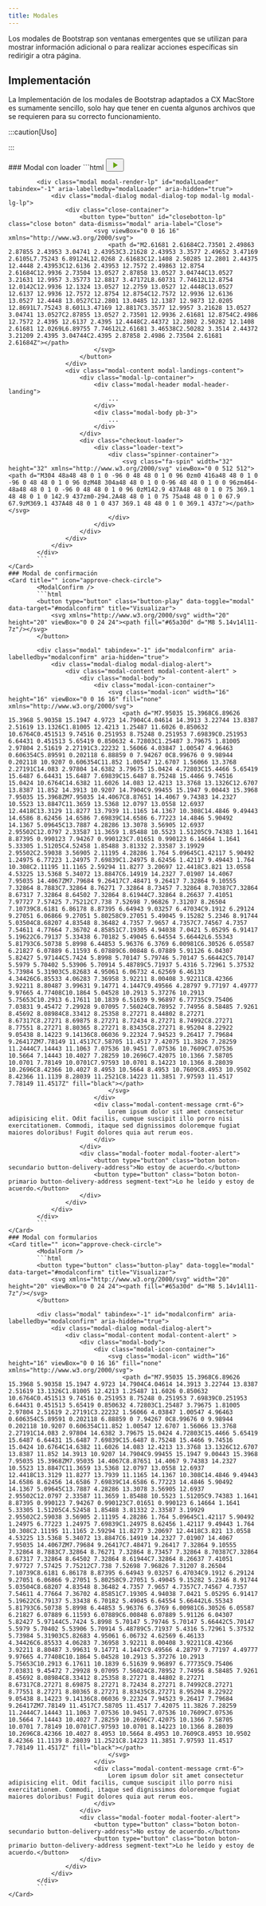 ```yaml
---
title: Modales
---
```





<BootstrapJQuery />

Los modales de Bootstrap son ventanas emergentes que se utilizan para mostrar información adicional o para realizar acciones específicas sin redirigir a otra página.

## Implementación

La Implementación de los modales de Bootstrap adaptados a CX MacStore es sumamente sencillo, solo hay que tener en cuenta
algunos archivos que se requieren para su correcto funcionamiento.

:::caution[Uso]

:::

<div class="card-exe-code modals">
    ### Modal con loader
    <Card title="Si el contenido que se va a rendizar se tarda es importante usar este tipo de modal, cuando la respuesta sea correcta solo se debe ocultar el loader." icon="approve-check-circle">
            <ModalLoader />
            ```html
            <button type="button" class="button-play" data-toggle="modal" data-target="#modalLoader" title="Visualizar">
                <svg xmlns="http://www.w3.org/2000/svg" width="20" height="20" viewBox="0 0 24 24"><path fill="#65a30d" d="M8 5.14v14l11-7z"/></svg>
            </button>

            <div class="modal modal-render-lp" id="modalLoader" tabindex="-1" aria-labelledby="modalLoader" aria-hidden="true">
                <div class="modal-dialog modal-dialog-top modal-lg modal-lg-lp">
                    <div class="close-container">
                        <button type="button" id="closebotton-lp" class="close boton" data-dismiss="modal" aria-label="Close">
                            <svg viewBox="0 0 16 16" xmlns="http://www.w3.org/2000/svg">
                                <path d="M2.61681 2.61684C2.73501 2.49863 2.87855 2.43953 3.04741 2.43953C3.21628 2.43953 3.3577 2.49652 3.47169 2.6105L7.75243 6.89124L12.0268 2.61683C12.1408 2.50285 12.2801 2.44375 12.4448 2.43953C12.6136 2.43953 12.7572 2.49863 12.8754 2.61684C12.9936 2.73504 13.0527 2.87858 13.0527 3.04744C13.0527 3.21631 12.9957 3.35773 12.8817 3.47172L8.60731 7.74612L12.8754 12.0142C12.9936 12.1324 13.0527 12.2759 13.0527 12.4448C13.0527 12.6137 12.9936 12.7572 12.8754 12.8754C12.7572 12.9936 12.6136 13.0527 12.4448 13.0527C12.2801 13.0485 12.1387 12.9873 12.0205 12.8691L7.75243 8.601L3.47169 12.8817C3.3577 12.9957 3.21628 13.0527 3.04741 13.0527C2.87855 13.0527 2.73501 12.9936 2.61681 12.8754C2.4986 12.7572 2.4395 12.6137 2.4395 12.4448C2.44372 12.2802 2.50282 12.1408 2.61681 12.0269L6.89755 7.74612L2.61681 3.46538C2.50282 3.3514 2.44372 3.21209 2.4395 3.04744C2.4395 2.87858 2.4986 2.73504 2.61681 2.61684Z"></path>
                            </svg>
                        </button>
                    </div>
                    <div class="modal-content modal-landings-content">
                        <div class="modal-lp-container">
                            <div class="modal-header modal-header-landing">
                                ...
                            </div>
                            <div class="modal-body pb-3">
                                ...
                            </div>
                        </div>
                        <div class="checkout-loader">
                            <div class="loader-text">
                                <div class="spinner-container">
                                    <svg class="fa-spin" width="32" height="32" xmlns="http://www.w3.org/2000/svg" viewBox="0 0 512 512"><path d="M304 48a48 48 0 1 0 -96 0 48 48 0 1 0 96 0zm0 416a48 48 0 1 0 -96 0 48 48 0 1 0 96 0zM48 304a48 48 0 1 0 0-96 48 48 0 1 0 0 96zm464-48a48 48 0 1 0 -96 0 48 48 0 1 0 96 0zM142.9 437A48 48 0 1 0 75 369.1 48 48 0 1 0 142.9 437zm0-294.2A48 48 0 1 0 75 75a48 48 0 1 0 67.9 67.9zM369.1 437A48 48 0 1 0 437 369.1 48 48 0 1 0 369.1 437z"></path></svg>
                                </div>
                            </div>
                        </div>
                    </div>
                </div>
            </div>
            ```
    </Card>
    ### Modal de confirmación
    <Card title="" icon="approve-check-circle">
            <ModalConfirm />
            ```html
            <button type="button" class="button-play" data-toggle="modal" data-target="#modalconfirm" title="Visualizar">
                <svg xmlns="http://www.w3.org/2000/svg" width="20" height="20" viewBox="0 0 24 24"><path fill="#65a30d" d="M8 5.14v14l11-7z"/></svg>
            </button>

            <div class="modal" tabindex="-1" id="modalconfirm" aria-labelledby="modalconfirm" aria-hidden="true">
                <div class="modal-dialog modal-dialog-alert">
                    <div class="modal-content modal-content-alert" >
                        <div class="modal-body">
                            <div class="modal-icon-container">
                                <svg class="modal-icon" width="16" height="16" viewBox="0 0 16 16" fill="none" xmlns="http://www.w3.org/2000/svg">
                                    <path d="M7.95035 15.3968C6.89626 15.3968 5.90358 15.1947 4.9723 14.7904C4.04614 14.3913 3.22744 13.8387 2.51619 13.1326C1.81005 12.4213 1.25487 11.6026 0.850632 10.6764C0.451513 9.74516 0.251953 8.75248 0.251953 7.69839C0.251953 6.64431 0.451513 5.65419 0.850632 4.72803C1.25487 3.79675 1.81005 2.97804 2.51619 2.27191C3.22232 1.56066 4.03847 1.00547 4.96463 0.606354C5.89591 0.202118 6.88859 0 7.94267 0C8.99676 0 9.98944 0.202118 10.9207 0.606354C11.852 1.00547 12.6707 1.56066 13.3768 2.27191C14.083 2.97804 14.6382 3.79675 15.0424 4.72803C15.4466 5.65419 15.6487 6.64431 15.6487 7.69839C15.6487 8.75248 15.4466 9.74516 15.0424 10.6764C14.6382 11.6026 14.083 12.4213 13.3768 13.1326C12.6707 13.8387 11.852 14.3913 10.9207 14.7904C9.99455 15.1947 9.00443 15.3968 7.95035 15.3968ZM7.95035 14.4067C8.87651 14.4067 9.74383 14.2327 10.5523 13.8847C11.3659 13.5368 12.0797 13.0558 12.6937 12.4418C13.3129 11.8277 13.7939 11.1165 14.1367 10.308C14.4846 9.49443 14.6586 8.62456 14.6586 7.69839C14.6586 6.77223 14.4846 5.90492 14.1367 5.09645C13.7887 4.28286 13.3078 3.56905 12.6937 2.95502C12.0797 2.33587 11.3659 1.85488 10.5523 1.51205C9.74383 1.1641 8.87395 0.990123 7.94267 0.990123C7.01651 0.990123 6.14664 1.1641 5.33305 1.51205C4.52458 1.85488 3.81332 2.33587 3.19929 2.95502C2.59038 3.56905 2.11195 4.28286 1.764 5.09645C1.42117 5.90492 1.24975 6.77223 1.24975 7.69839C1.24975 8.62456 1.42117 9.49443 1.764 10.308C2.11195 11.1165 2.59294 11.8277 3.20697 12.4418C3.821 13.0558 4.53225 13.5368 5.34072 13.8847C6.14919 14.2327 7.01907 14.4067 7.95035 14.4067ZM7.79684 9.26417C7.48471 9.26417 7.32864 9.10555 7.32864 8.7883C7.32864 8.76271 7.32864 8.73457 7.32864 8.70387C7.32864 8.67317 7.32864 8.64502 7.32864 8.61944C7.32864 8.26637 7.41051 7.97727 7.57425 7.75212C7.738 7.52698 7.96826 7.31207 8.26504 7.10739C8.6181 6.86178 8.87395 6.64943 9.03257 6.47034C9.1912 6.29124 9.27051 6.06866 9.27051 5.80258C9.27051 5.49045 9.15282 5.2346 8.91744 5.03504C8.68207 4.83548 8.36482 4.7357 7.9657 4.7357C7.74567 4.7357 7.54611 4.77664 7.36702 4.85851C7.19305 4.94038 7.0421 5.05295 6.91417 5.19622C6.79137 5.33438 6.70182 5.49045 6.64554 5.66442L6.55343 5.81793C6.50738 5.8998 6.44853 5.96376 6.3769 6.00981C6.30526 6.05587 6.21827 6.07889 6.11593 6.07889C6.00848 6.07889 5.91126 6.04307 5.82427 5.97144C5.7424 5.8998 5.70147 5.79746 5.70147 5.66442C5.70147 5.5979 5.70402 5.53906 5.70914 5.48789C5.71937 5.4316 5.72961 5.37532 5.73984 5.31903C5.82683 4.95061 6.06732 4.62569 6.46133 4.34426C6.85533 4.06283 7.36958 3.92211 8.00408 3.92211C8.42366 3.92211 8.80487 3.99631 9.14771 4.1447C9.49566 4.28797 9.77197 4.49777 9.97665 4.77408C10.1864 5.04528 10.2913 5.37276 10.2913 5.75653C10.2913 6.17611 10.1839 6.51639 9.96897 6.77735C9.75406 7.03831 9.45472 7.29928 9.07095 7.56024C8.78952 7.74956 8.58485 7.9261 8.45692 8.08984C8.33412 8.25358 8.27271 8.44802 8.27271 8.67317C8.27271 8.69875 8.27271 8.72434 8.27271 8.74992C8.27271 8.77551 8.27271 8.80365 8.27271 8.83435C8.27271 8.95204 8.22922 9.05438 8.14223 9.14136C8.06036 9.22324 7.94523 9.26417 7.79684 9.26417ZM7.78149 11.4517C7.58705 11.4517 7.42075 11.3826 7.28259 11.2444C7.14443 11.1063 7.07536 10.9451 7.07536 10.7609C7.07536 10.5664 7.14443 10.4027 7.28259 10.2696C7.42075 10.1366 7.58705 10.0701 7.78149 10.0701C7.97593 10.0701 8.14223 10.1366 8.28039 10.2696C8.42366 10.4027 8.4953 10.5664 8.4953 10.7609C8.4953 10.9502 8.42366 11.1139 8.28039 11.2521C8.14223 11.3851 7.97593 11.4517 7.78149 11.4517Z" fill="black"></path>
                                </svg>
                            </div>
                            <div class="modal-content-message crmt-6">
                                Lorem ipsum dolor sit amet consectetur adipisicing elit. Odit facilis, cumque suscipit illo porro nisi exercitationem. Commodi, itaque sed dignissimos doloremque fugiat maiores doloribus! Fugit dolores quia aut rerum eos.
                            </div>
                        </div>
                        <div class="modal-footer modal-footer-alert">
                            <button type="button" class="boton boton-secundario button-delivery-address">No estoy de acuerdo.</button>
                            <button type="button" class="boton boton-primario button-delivery-address segment-text">Lo he leído y estoy de acuerdo.</button>
                        </div>
                    </div>
                </div>
            </div>
            ```
    </Card>
    ### Modal con formularios
    <Card title="" icon="approve-check-circle">
            <ModalForm />
            ```html
            <button type="button" class="button-play" data-toggle="modal" data-target="#modalconfirm" title="Visualizar">
                <svg xmlns="http://www.w3.org/2000/svg" width="20" height="20" viewBox="0 0 24 24"><path fill="#65a30d" d="M8 5.14v14l11-7z"/></svg>
            </button>

            <div class="modal" tabindex="-1" id="modalconfirm" aria-labelledby="modalconfirm" aria-hidden="true">
                <div class="modal-dialog modal-dialog-alert">
                    <div class="modal-content modal-content-alert" >
                        <div class="modal-body">
                            <div class="modal-icon-container">
                                <svg class="modal-icon" width="16" height="16" viewBox="0 0 16 16" fill="none" xmlns="http://www.w3.org/2000/svg">
                                    <path d="M7.95035 15.3968C6.89626 15.3968 5.90358 15.1947 4.9723 14.7904C4.04614 14.3913 3.22744 13.8387 2.51619 13.1326C1.81005 12.4213 1.25487 11.6026 0.850632 10.6764C0.451513 9.74516 0.251953 8.75248 0.251953 7.69839C0.251953 6.64431 0.451513 5.65419 0.850632 4.72803C1.25487 3.79675 1.81005 2.97804 2.51619 2.27191C3.22232 1.56066 4.03847 1.00547 4.96463 0.606354C5.89591 0.202118 6.88859 0 7.94267 0C8.99676 0 9.98944 0.202118 10.9207 0.606354C11.852 1.00547 12.6707 1.56066 13.3768 2.27191C14.083 2.97804 14.6382 3.79675 15.0424 4.72803C15.4466 5.65419 15.6487 6.64431 15.6487 7.69839C15.6487 8.75248 15.4466 9.74516 15.0424 10.6764C14.6382 11.6026 14.083 12.4213 13.3768 13.1326C12.6707 13.8387 11.852 14.3913 10.9207 14.7904C9.99455 15.1947 9.00443 15.3968 7.95035 15.3968ZM7.95035 14.4067C8.87651 14.4067 9.74383 14.2327 10.5523 13.8847C11.3659 13.5368 12.0797 13.0558 12.6937 12.4418C13.3129 11.8277 13.7939 11.1165 14.1367 10.308C14.4846 9.49443 14.6586 8.62456 14.6586 7.69839C14.6586 6.77223 14.4846 5.90492 14.1367 5.09645C13.7887 4.28286 13.3078 3.56905 12.6937 2.95502C12.0797 2.33587 11.3659 1.85488 10.5523 1.51205C9.74383 1.1641 8.87395 0.990123 7.94267 0.990123C7.01651 0.990123 6.14664 1.1641 5.33305 1.51205C4.52458 1.85488 3.81332 2.33587 3.19929 2.95502C2.59038 3.56905 2.11195 4.28286 1.764 5.09645C1.42117 5.90492 1.24975 6.77223 1.24975 7.69839C1.24975 8.62456 1.42117 9.49443 1.764 10.308C2.11195 11.1165 2.59294 11.8277 3.20697 12.4418C3.821 13.0558 4.53225 13.5368 5.34072 13.8847C6.14919 14.2327 7.01907 14.4067 7.95035 14.4067ZM7.79684 9.26417C7.48471 9.26417 7.32864 9.10555 7.32864 8.7883C7.32864 8.76271 7.32864 8.73457 7.32864 8.70387C7.32864 8.67317 7.32864 8.64502 7.32864 8.61944C7.32864 8.26637 7.41051 7.97727 7.57425 7.75212C7.738 7.52698 7.96826 7.31207 8.26504 7.10739C8.6181 6.86178 8.87395 6.64943 9.03257 6.47034C9.1912 6.29124 9.27051 6.06866 9.27051 5.80258C9.27051 5.49045 9.15282 5.2346 8.91744 5.03504C8.68207 4.83548 8.36482 4.7357 7.9657 4.7357C7.74567 4.7357 7.54611 4.77664 7.36702 4.85851C7.19305 4.94038 7.0421 5.05295 6.91417 5.19622C6.79137 5.33438 6.70182 5.49045 6.64554 5.66442L6.55343 5.81793C6.50738 5.8998 6.44853 5.96376 6.3769 6.00981C6.30526 6.05587 6.21827 6.07889 6.11593 6.07889C6.00848 6.07889 5.91126 6.04307 5.82427 5.97144C5.7424 5.8998 5.70147 5.79746 5.70147 5.66442C5.70147 5.5979 5.70402 5.53906 5.70914 5.48789C5.71937 5.4316 5.72961 5.37532 5.73984 5.31903C5.82683 4.95061 6.06732 4.62569 6.46133 4.34426C6.85533 4.06283 7.36958 3.92211 8.00408 3.92211C8.42366 3.92211 8.80487 3.99631 9.14771 4.1447C9.49566 4.28797 9.77197 4.49777 9.97665 4.77408C10.1864 5.04528 10.2913 5.37276 10.2913 5.75653C10.2913 6.17611 10.1839 6.51639 9.96897 6.77735C9.75406 7.03831 9.45472 7.29928 9.07095 7.56024C8.78952 7.74956 8.58485 7.9261 8.45692 8.08984C8.33412 8.25358 8.27271 8.44802 8.27271 8.67317C8.27271 8.69875 8.27271 8.72434 8.27271 8.74992C8.27271 8.77551 8.27271 8.80365 8.27271 8.83435C8.27271 8.95204 8.22922 9.05438 8.14223 9.14136C8.06036 9.22324 7.94523 9.26417 7.79684 9.26417ZM7.78149 11.4517C7.58705 11.4517 7.42075 11.3826 7.28259 11.2444C7.14443 11.1063 7.07536 10.9451 7.07536 10.7609C7.07536 10.5664 7.14443 10.4027 7.28259 10.2696C7.42075 10.1366 7.58705 10.0701 7.78149 10.0701C7.97593 10.0701 8.14223 10.1366 8.28039 10.2696C8.42366 10.4027 8.4953 10.5664 8.4953 10.7609C8.4953 10.9502 8.42366 11.1139 8.28039 11.2521C8.14223 11.3851 7.97593 11.4517 7.78149 11.4517Z" fill="black"></path>
                                </svg>
                            </div>
                            <div class="modal-content-message crmt-6">
                                Lorem ipsum dolor sit amet consectetur adipisicing elit. Odit facilis, cumque suscipit illo porro nisi exercitationem. Commodi, itaque sed dignissimos doloremque fugiat maiores doloribus! Fugit dolores quia aut rerum eos.
                            </div>
                        </div>
                        <div class="modal-footer modal-footer-alert">
                            <button type="button" class="boton boton-secundario button-delivery-address">No estoy de acuerdo.</button>
                            <button type="button" class="boton boton-primario button-delivery-address segment-text">Lo he leído y estoy de acuerdo.</button>
                        </div>
                    </div>
                </div>
            </div>
            ```
    </Card>
</div>